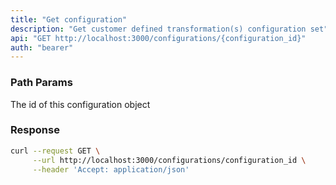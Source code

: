 ```yaml
---
title: "Get configuration"
description: "Get customer defined transformation(s) configuration set"
api: "GET http://localhost:3000/configurations/{configuration_id}"
auth: "bearer"
---
```


### Path Params

<Param path="configuration_id" type="string" required>
  The id of this configuration object
</Param>

### Response

<ResponseField name="content" type="array of objects">
<Expandable title="object properties">

<ResponseField name="viewId" type="number"></ResponseField>

<ResponseField name="columns" type="array of objects">
<Expandable title="columns properties">

<ResponseField name="nameInSource" type="string"></ResponseField>

<ResponseField name="nameInDestination" type="string"></ResponseField>

</Expandable>
</ResponseField>

<ResponseField name="id" type="number"></ResponseField>

</Expandable>
</ResponseField>

<RequestExample>

```bash Example Request
curl --request GET \
     --url http://localhost:3000/configurations/configuration_id \
     --header 'Accept: application/json'
```

</RequestExample>
